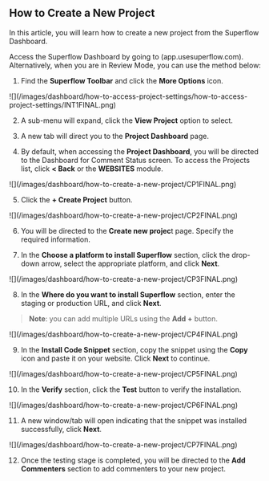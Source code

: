 ## How to Create a New Project

In this article, you will learn how to create a new project from the Superflow Dashboard.

Access the Superflow Dashboard by going to (app.usesuperflow.com). Alternatively, when you are in Review Mode, you can use the method below:

1. Find the **Superflow Toolbar** and click the **More Options** icon.

<Frame>
![](/images/dashboard/how-to-access-project-settings/how-to-access-project-settings/INT1FINAL.png)
</Frame>

2. A sub-menu will expand, click the **View Project** option to select.

3. A new tab will direct you to the **Project Dashboard** page.

4. By default, when accessing the **Project Dashboard**, you will be directed to the Dashboard for Comment Status screen. To access the Projects list, click **< Back** or the **WEBSITES** module.

<Frame>
![](/images/dashboard/how-to-create-a-new-project/CP1FINAL.png)
</Frame>

5. Click the **+ Create Project** button.

<Frame>
![](/images/dashboard/how-to-create-a-new-project/CP2FINAL.png)
</Frame>

6. You will be directed to the **Create new projec**t page. Specify the required information.

7. In the **Choose a platform to install Superflow** section, click the drop-down arrow, select the appropriate platform, and click **Next**.

<Frame>
![](/images/dashboard/how-to-create-a-new-project/CP3FINAL.png)
</Frame>

8. In the **Where do you want to install Superflow** section, enter the staging or production URL, and click **Next**.

> **Note**: you can add multiple URLs using the **Add +** button.

<Frame>
![](/images/dashboard/how-to-create-a-new-project/CP4FINAL.png)
</Frame>

9. In the **Install Code Snippet** section, copy the snippet using the **Copy** icon and paste it on your website. Click **Next** to continue.

<Frame>
![](/images/dashboard/how-to-create-a-new-project/CP5FINAL.png)
</Frame>

10. In the **Verify** section, click the **Test** button to verify the installation.

<Frame>
![](/images/dashboard/how-to-create-a-new-project/CP6FINAL.png)
</Frame>

11. A new window/tab will open indicating that the snippet was installed successfully, click **Next**.

<Frame>
![](/images/dashboard/how-to-create-a-new-project/CP7FINAL.png)
</Frame>

12. Once the testing stage is completed, you will be directed to the **Add Commenters** section to add commenters to your new project.





